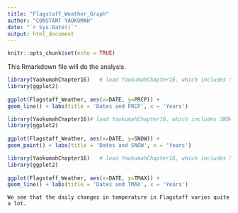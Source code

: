 ---
title: "Flagstaff_Weather_Graph"
author: "CONSTANT YAOKUMAH"
date: "`r Sys.Date()`"
output: html_document
---

```{r, include=FALSE,warning=FALSE,message=FALSE,error=FALSE}
knitr::opts_chunk$set(echo = TRUE)
```

 This Rmarkdown file will do the analysis.
    
```{r}
library(YaokumahChapter16)   # load YaokumahChapter16, which includes SNOW,TMAX,TMIN,PRCP data frame.
library(ggplot2)
    
ggplot(Flagstaff_Weather, aes(x=DATE, y=PRCP)) +
geom_line() + labs(title = 'Dates and PRCP', x = 'Years')
```
    
    
```{r}
library(YaokumahChapter16)# load YaokumahChapter16, which includes SNOW,TMAX,TMIN,PRCP data frame.
library(ggplot2)
    
ggplot(Flagstaff_Weather, aes(x=DATE, y=SNOW)) +
geom_point() + labs(title = 'Dates and SNOW', x = 'Years')
```   
    

    
```{r}
library(YaokumahChapter16)   # load YaokumahChapter16, which includes SNOW,TMAX,TMIN,PRCP data frame.
library(ggplot2)
    
ggplot(Flagstaff_Weather, aes(x=DATE, y=TMAX)) +
geom_line() + labs(title = 'Dates and TMAX', x = 'Years')
```    

    
    We see that the daily changes in temperature in Flagstaff varies quite a lot.
    
    
